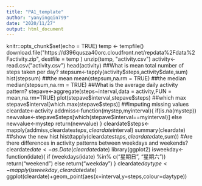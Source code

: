 ---
title: "PA1_template"
author: "yanyingqin799"
date: "2020/11/27"
output: html_document
---

knitr::opts_chunk$set(echo = TRUE)
temp <- tempfile()
download.file("https://d396qusza40orc.cloudfront.net/repdata%2Fdata%2Factivity.zip", destfile = temp )
unzip(temp, "activity.csv")
activity<-read.csv("activity.csv")
head(activity)
##What is mean total number of steps taken per day?
stepsum<-tapply(activity$steps,activity$date,sum)
hist(stepsum)
##the mean
mean(stepsum,na.rm = TRUE)
##the median
median(stepsum,na.rm = TRUE)
##What is the average daily activity pattern?
stepave<-aggregate(steps~interval,data = activity,FUN = mean,na.rm=TRUE)
plot(stepave$interval,stepave$steps)
##which max
stepave$interval[which.max(stepave$steps)]
##Imputing missing values
cleardate<-activity
addmiss<-function(mystep,myinterval){
  if(is.na(mystep))
      newvalue<-stepave$steps[which(stepave$interval==myinterval)]
  else
      newvalue<-mystep
  return(newvalue)
}
cleardate$steps<-mapply(addmiss,cleardate$steps,cleardate$interval)
summary(cleardate)
##show the new hist
hist(tapply(cleardate$steps,cleardate$date,sum))
#Are there differences in activity patterns between weekdays and weekends?
cleardate$date<-as.Date(cleardate$date)
library(ggplot2)
isweekday<-function(idate){
   if (weekdays(idate) %in% c("星期日", "星期六"))
       return("weekend")
   else
       return("weekday")
}
cleardate$daytype<-mapply(isweekday,cleardate$date)
ggplot(cleardate)+geom_point(aes(x=interval,y=steps,colour=daytype))
